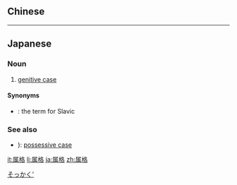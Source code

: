 {{also|屬格}}
==Chinese==
{{zh-see|屬格}}

----

==Japanese==
{{ja-kanjitab|ぞく|k1=ぞっ|かく|yomi=on}}

===Noun===
{{ja-noun|ぞっかく|kyu=屬格}}

# {{lb|ja|grammar}} [[genitive case]]

====Synonyms====
* {{ja-r|生格|せいかく}}: the term for Slavic

===See also===
* {{ja-r|所有格|しょゆうかく}}): [[possessive case]]

[[Category:ja:Grammar|そっかく']]

[[it:属格]]
[[li:属格]]
[[ja:属格]]
[[zh:属格]]